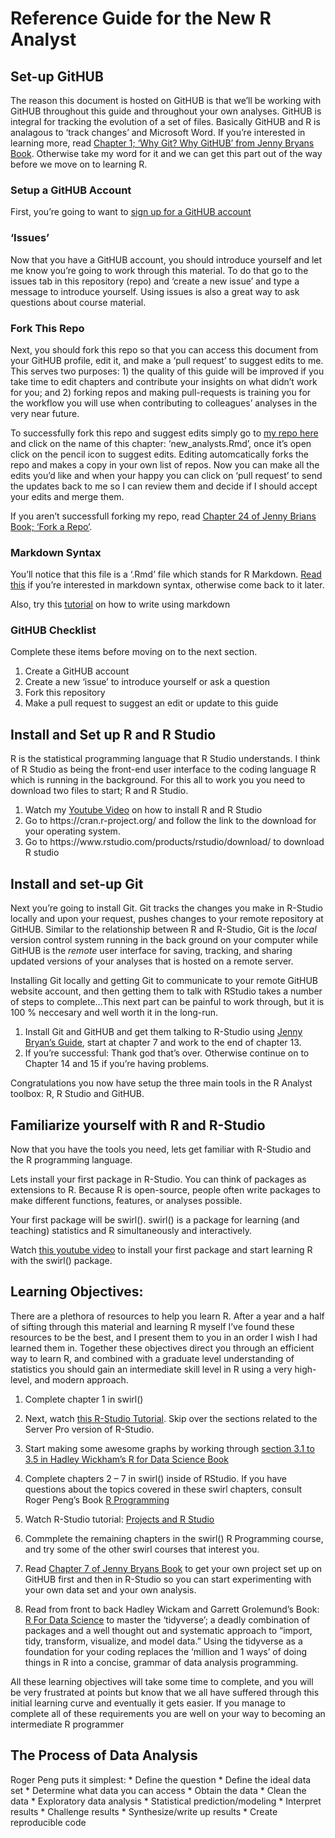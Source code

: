# Reference Guide for the New R Analyst

## Set-up GitHUB

The reason this document is hosted on GitHUB is that we'll be working with GitHUB throughout this guide and throughout your own analyses. GitHUB is integral for tracking the evolution of a set of files. Basically GitHUB and R is analagous to 'track changes' and Microsoft Word. If you're interested in learning more, read [Chapter 1; 'Why Git? Why GitHUB' from Jenny Bryans Book](http://happygitwithr.com/big-picture.html#why-git). Otherwise take my word for it and we can get this part out of the way before we move on to learning R.

### Setup a GitHUB Account
First, you're going to want to [sign up for a GitHUB account](https://github.com)

### 'Issues'
Now that you have a GitHUB account, you should introduce yourself and let me know you're going to work through this material. To do that go to the issues tab in this repository (repo) and 'create a new issue' and type a message to introduce yourself. Using issues is also a great way to ask questions about course material.

### Fork This Repo
Next, you should fork this repo so that you can access this document from your GitHUB profile, edit it, and make a 'pull request' to suggest edits to me. This serves two purposes: 1) the quality of this guide will be improved if you take time to edit chapters and contribute your insights on what didn't work for you; and 2) forking repos and making pull-requests is training you for the workflow you will use when contributing to colleagues' analyses in the very near future. 

To successfully fork this repo and suggest edits simply go to [my repo here](https://github.com/Br-Johnson/Hakai-Data-Analyst) and click on the name of this chapter: 'new_analysts.Rmd', once it's open click on the pencil icon to suggest edits. Editing automcatically forks the repo and makes a copy in your own list of repos. Now you can make all the edits you'd like and when your happy you can click on 'pull request' to send the updates back to me so I can review them and decide if I should accept your edits and merge them.

If you  aren't successfull forking my repo, read [Chapter 24 of Jenny Brians Book; 'Fork a Repo'](http://happygitwithr.com/fork.html).

### Markdown Syntax
You'll notice that this file is a '.Rmd' file which stands for R  Markdown. [Read this](https://guides.github.com/features/mastering-markdown/) if you're interested in markdown syntax, otherwise come back to it later.

Also, try this [tutorial](http://commonmark.org/help/tutorial/) on how to write using markdown

### GitHUB Checklist
Complete these items before moving on to the next section.

1) Create a GitHUB account
2) Create a new 'issue' to introduce yourself or ask a question
3) Fork this repository
4) Make a pull request to suggest an edit or update to this guide

## Install and Set up R and R Studio

R is the statistical programming language that R Studio understands. I think of R Studio as being the front-end user interface to the coding language R which is running in the background. For this all to work you you need to download two files to start; R and R Studio.

1) Watch my [Youtube Video](https://youtu.be/G3kaguwW8yc) on how to install R and R Studio
2) Go to https://cran.r-project.org/ and follow the link to the download for your operating system.
3) Go to https://www.rstudio.com/products/rstudio/download/ to download R studio

## Install and set-up Git
Next you're going to install Git. Git tracks the changes you make in R-Studio locally and upon your request, pushes changes to your remote repository at GitHUB. Similar to the relationship between R and R-Studio, Git is the *local* version control system running in the back ground on your computer while GitHUB is the *remote* user interface for saving, tracking, and sharing updated versions of your analyses that is hosted on a remote server. 

Installing Git locally and getting Git to communicate to your remote GitHUB website account, and then getting them to talk with RStudio takes a number of steps to complete...This next part can be painful to work through, but it is 100 % neccesary and well worth it in the long-run.

1) Install Git and GitHUB and get them talking to R-Studio using [Jenny Bryan's Guide](http://happygitwithr.com/install-git.html), start at chapter 7 and work to the end of chapter 13.
2) If you're successful: Thank god that's over. Otherwise continue on to Chapter 14 and 15 if you're having problems.

Congratulations you now have setup the three main tools in the R Analyst toolbox: R, R Studio and GitHUB.

## Familiarize yourself with R and R-Studio
Now that you have the tools you need, lets get familiar with R-Studio and the R programming language.

Lets install your first package in R-Studio. You can think of packages as extensions to R. Because R is open-source, people often write packages to make different functions, features, or analyses possible. 

Your first package will be swirl(). swirl() is a package for learning (and teaching) statistics and R simultaneously and interactively.

Watch [this youtube video](https://youtu.be/0eiOi5i34rs) to install your first package and start learning R with the swirl() package. 

## Learning Objectives:
There are a plethora of resources to help you learn R. After a year and a half of sifting through this material and learning R myself I've found these resources to be the best, and I present them to you in an order I wish I had learned them in. Together these objectives direct you through an efficient way to learn R, and combined with a graduate level understanding of statistics you should gain an intermediate skill level in R using a very high-level, and modern approach.

1) Complete chapter 1 in swirl()

2) Next, watch [this R-Studio Tutorial](https://www.rstudio.com/resources/webinars/rstudio-essentials-webinar-series-part-1/). Skip over the sections related to the Server Pro version of R-Studio.

3) Start making some awesome graphs by working through [section 3.1 to 3.5 in Hadley Wickham's R for Data Science Book](http://r4ds.had.co.nz/data-visualisation.html)

4) Complete chapters 2 – 7 in swirl() inside of RStudio. If you have questions about the topics covered in these swirl chapters, consult Roger Peng's Book [R Programming](https://bookdown.org/rdpeng/rprogdatascience/)

5) Watch R-Studio tutorial: [Projects and R Studio](https://www.rstudio.com/resources/webinars/rstudio-essentials-webinar-series-managing-change-part-1/)

6) Commplete the remaining chapters in the swirl() R Programming course, and try some of the other swirl courses that interest you.

7) Read [Chapter 7 of Jenny Bryans Book](http://happygitwithr.com/new-github-first.html) to get your own project set up on GitHUB first and then in R-Studio so you can start experimenting with your own data set and your own analysis. 

8) Read from front to back Hadley Wickam and Garrett Grolemund's Book: [R For Data Science](http://r4ds.had.co.nz/) to master the 'tidyverse'; a deadly combination of packages and a well thought out and systematic approach to "import, tidy, transform, visualize, and model data." Using the tidyverse as a foundation for your coding replaces the 'million and 1 ways' of doing things in R into a concise, grammar of data analysis programming.

All these learning objectives will take some time to complete, and you will be very frustrated at points but know that we all have suffered through this initial learning curve and eventually it gets easier. If you manage to complete all of these requirements you are well on your way to becoming an intermediate R programmer

## The Process of Data Analysis
Roger Peng puts it simplest:
* Define the question
* Define the ideal data set
* Determine what data you can access
* Obtain the data
* Clean the data
* Exploratory data analysis
* Statistical prediction/modeling
* Interpret results
* Challenge results
* Synthesize/write up results
* Create reproducible code
